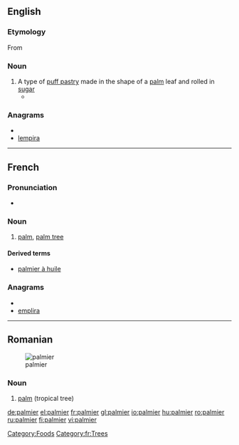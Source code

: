 ==English==

===Etymology===

From {{etyl|fr}} {{term|lang=fr|palmier}}

===Noun===
{{en-noun}}

# A type of [[puff pastry]] made in the shape of a [[palm]] leaf and rolled in [[sugar]]
#*{{quote-news|2007|January 30|Lily Koppel|In a Bakery Window, Shades of Miss Havisham|New York Times|url=http://www.nytimes.com/2007/01/30/nyregion/30ink.html
|passage=Glass cases are filled with a pastel field of pink sweet buns, glossy guava-oozing pastries and their vanilla custard cousins, crispy, heart-shaped orejas (elephant ears, or, at French bakeries, '''palmiers'''), and conchas (shells). }}

===Anagrams===
* {{alphagram|aeilmpr}}
* [[lempira#English|lempira]]

[[Category:Foods]]

----

==French==

===Pronunciation===
* {{audio|Fr-palmier.ogg|Audio}}

===Noun===
{{fr-noun|m}}

# [[palm]], [[palm tree]]

====Derived terms====
* [[palmier à huile]]

===Anagrams===
* {{alphagram|aeilmpr}}
* [[emplira#French|emplira]]

[[Category:fr:Trees]]

----

==Romanian==
[[Image:Cocotier-vignette.jpg|thumb|palmier]]

===Noun===
{{infl|ro|noun|g=m}}

# [[palm]] (tropical tree)

{{tbot entry|Romanian|palm|2008|April|ro}}

[[de:palmier]]
[[el:palmier]]
[[fr:palmier]]
[[gl:palmier]]
[[io:palmier]]
[[hu:palmier]]
[[ro:palmier]]
[[ru:palmier]]
[[fi:palmier]]
[[vi:palmier]]